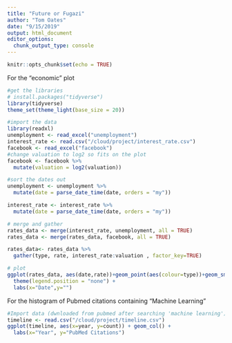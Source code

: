 ```yaml
---
title: "Future or Fugazi"
author: "Tom Oates"
date: "9/15/2019"
output: html_document
editor_options: 
  chunk_output_type: console
---
```


```r
knitr::opts_chunk$set(echo = TRUE)
```
For the "economic" plot 
```r
#get the libraries
# install.packages("tidyverse")
library(tidyverse)
theme_set(theme_light(base_size = 20))

#import the data
library(readxl)
unemployment <- read_excel("unemployment")
interest_rate <- read.csv("/cloud/project/interest_rate.csv")
facebook <- read_excel("facebook")
#change valuation to log2 so fits on the plot
facebook <- facebook %>%
  mutate(valuation = log2(valuation))

#sort the dates out
unemployment <- unemployment %>%
  mutate(date = parse_date_time(date, orders = "my"))

interest_rate <- interest_rate %>%
  mutate(date = parse_date_time(date, orders = "my"))

# merge and gather 
rates_data <- merge(interest_rate, unemployment, all = TRUE)
rates_data <- merge(rates_data, facebook, all = TRUE)

rates_data<- rates_data %>%
  gather(type, rate, interest_rate:valuation , factor_key=TRUE)

# plot
ggplot(rates_data, aes(date,rate))+geom_point(aes(colour=type))+geom_smooth(aes(colour=type), span=0.3, se=FALSE)+ylim(c(0,15)) +
  theme(legend.position = "none") +
  labs(x="Date",y="")

```
For the histogram of Pubmed citations containing "Machine Learning"
```r
#Import data (dwnloaded from pubmed after searching 'machine learning')
timeline <- read.csv("/cloud/project/timeline.csv")
ggplot(timeline, aes(x=year, y=count)) + geom_col() +
  labs(x="Year", y="PubMed Citations")
```

